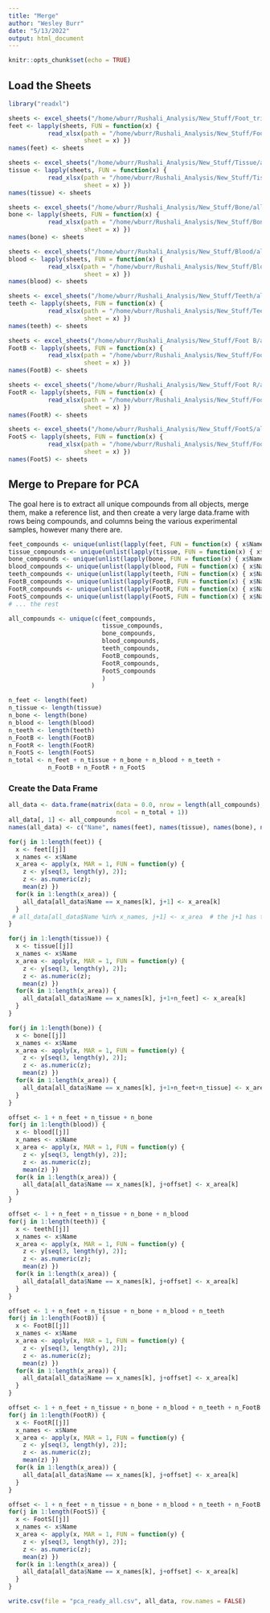 ```yaml
---
title: "Merge"
author: "Wesley Burr"
date: "5/13/2022"
output: html_document
---
```


```r
knitr::opts_chunk$set(echo = TRUE)
```

## Load the Sheets

```r
library("readxl")
```

```r
sheets <- excel_sheets("/home/wburr/Rushali_Analysis/New_Stuff/Foot_trial_average/all_feet_cleaned.xlsx") 
feet <- lapply(sheets, FUN = function(x) {
           read_xlsx(path = "/home/wburr/Rushali_Analysis/New_Stuff/Foot_trial_average/all_feet_cleaned.xlsx",
                     sheet = x) })
names(feet) <- sheets
```

```r
sheets <- excel_sheets("/home/wburr/Rushali_Analysis/New_Stuff/Tissue/all_Tissue_cleaned.xlsx") 
tissue <- lapply(sheets, FUN = function(x) {
           read_xlsx(path = "/home/wburr/Rushali_Analysis/New_Stuff/Tissue/all_Tissue_cleaned.xlsx",
                     sheet = x) })
names(tissue) <- sheets
```


```r
sheets <- excel_sheets("/home/wburr/Rushali_Analysis/New_Stuff/Bone/all_Bone_cleaned.xlsx") 
bone <- lapply(sheets, FUN = function(x) {
           read_xlsx(path = "/home/wburr/Rushali_Analysis/New_Stuff/Bone/all_Bone_cleaned.xlsx",
                     sheet = x) })
names(bone) <- sheets
```

```r
sheets <- excel_sheets("/home/wburr/Rushali_Analysis/New_Stuff/Blood/all_Blood_cleaned.xlsx") 
blood <- lapply(sheets, FUN = function(x) {
           read_xlsx(path = "/home/wburr/Rushali_Analysis/New_Stuff/Blood/all_Blood_cleaned.xlsx",
                     sheet = x) })
names(blood) <- sheets
```

```r
sheets <- excel_sheets("/home/wburr/Rushali_Analysis/New_Stuff/Teeth/all_teeth_cleaned.xlsx") 
teeth <- lapply(sheets, FUN = function(x) {
           read_xlsx(path = "/home/wburr/Rushali_Analysis/New_Stuff/Teeth/all_teeth_cleaned.xlsx",
                     sheet = x) })
names(teeth) <- sheets
```
```r
sheets <- excel_sheets("/home/wburr/Rushali_Analysis/New_Stuff/Foot B/all_FootB_cleaned.xlsx") 
FootB <- lapply(sheets, FUN = function(x) {
           read_xlsx(path = "/home/wburr/Rushali_Analysis/New_Stuff/Foot B/all_FootB_cleaned.xlsx",
                     sheet = x) })
names(FootB) <- sheets
```
```r
sheets <- excel_sheets("/home/wburr/Rushali_Analysis/New_Stuff/Foot R/all_FootR_cleaned.xlsx") 
FootR <- lapply(sheets, FUN = function(x) {
           read_xlsx(path = "/home/wburr/Rushali_Analysis/New_Stuff/Foot R/all_FootR_cleaned.xlsx",
                     sheet = x) })
names(FootR) <- sheets
```

```r
sheets <- excel_sheets("/home/wburr/Rushali_Analysis/New_Stuff/FootS/all_FootS_cleaned.xlsx") 
FootS <- lapply(sheets, FUN = function(x) {
           read_xlsx(path = "/home/wburr/Rushali_Analysis/New_Stuff/FootS/all_FootS_cleaned.xlsx",
                     sheet = x) })
names(FootS) <- sheets
```

## Merge to Prepare for PCA

The goal here is to extract all unique compounds from all objects, merge them,
make a reference list, and then create a very large data.frame with rows
being compounds, and columns being the various experimental samples, however
many there are.

```r
feet_compounds <- unique(unlist(lapply(feet, FUN = function(x) { x$Name })))
tissue_compounds <- unique(unlist(lapply(tissue, FUN = function(x) { x$Name })))
bone_compounds <- unique(unlist(lapply(bone, FUN = function(x) { x$Name })))
blood_compounds <- unique(unlist(lapply(blood, FUN = function(x) { x$Name })))
teeth_compounds <- unique(unlist(lapply(teeth, FUN = function(x) { x$Name })))
FootB_compounds <- unique(unlist(lapply(FootB, FUN = function(x) { x$Name })))
FootR_compounds <- unique(unlist(lapply(FootR, FUN = function(x) { x$Name })))
FootS_compounds <- unique(unlist(lapply(FootS, FUN = function(x) { x$Name })))
# ... the rest
```

```r
all_compounds <- unique(c(feet_compounds,
                          tissue_compounds, 
                          bone_compounds, 
                          blood_compounds, 
                          teeth_compounds, 
                          FootB_compounds, 
                          FootR_compounds, 
                          FootS_compounds
                          )
                       )
```

```r
n_feet <- length(feet)
n_tissue <- length(tissue)
n_bone <- length(bone)
n_blood <- length(blood)
n_teeth <- length(teeth)
n_FootB <- length(FootB)
n_FootR <- length(FootR)
n_FootS <- length(FootS)
n_total <- n_feet + n_tissue + n_bone + n_blood + n_teeth + 
           n_FootB + n_FootR + n_FootS
```

### Create the Data Frame

```r
all_data <- data.frame(matrix(data = 0.0, nrow = length(all_compounds),
                              ncol = n_total + 1))
all_data[, 1] <- all_compounds
names(all_data) <- c("Name", names(feet), names(tissue), names(bone), names(blood), names(teeth), names(FootB), names(FootR), names(FootS)) 
```

```r
for(j in 1:length(feet)) {
  x <- feet[[j]]
  x_names <- x$Name
  x_area <- apply(x, MAR = 1, FUN = function(y) { 
    z <- y[seq(3, length(y), 2)]; 
    z <- as.numeric(z);
    mean(z) })
  for(k in 1:length(x_area)) {
    all_data[all_data$Name == x_names[k], j+1] <- x_area[k]
  }
 # all_data[all_data$Name %in% x_names, j+1] <- x_area  # the j+1 has to change
}
```

```r
for(j in 1:length(tissue)) {
  x <- tissue[[j]]
  x_names <- x$Name
  x_area <- apply(x, MAR = 1, FUN = function(y) { 
    z <- y[seq(3, length(y), 2)]; 
    z <- as.numeric(z);
    mean(z) })
  for(k in 1:length(x_area)) {
    all_data[all_data$Name == x_names[k], j+1+n_feet] <- x_area[k]
  }
}
```

```r
for(j in 1:length(bone)) {
  x <- bone[[j]]
  x_names <- x$Name
  x_area <- apply(x, MAR = 1, FUN = function(y) { 
    z <- y[seq(3, length(y), 2)]; 
    z <- as.numeric(z);
    mean(z) })
  for(k in 1:length(x_area)) {
    all_data[all_data$Name == x_names[k], j+1+n_feet+n_tissue] <- x_area[k]
  }
}
```

```r
offset <- 1 + n_feet + n_tissue + n_bone
for(j in 1:length(blood)) {
  x <- blood[[j]]
  x_names <- x$Name
  x_area <- apply(x, MAR = 1, FUN = function(y) { 
    z <- y[seq(3, length(y), 2)]; 
    z <- as.numeric(z);
    mean(z) })
  for(k in 1:length(x_area)) {
    all_data[all_data$Name == x_names[k], j+offset] <- x_area[k]
  }
}
```

```r
offset <- 1 + n_feet + n_tissue + n_bone + n_blood
for(j in 1:length(teeth)) {
  x <- teeth[[j]]
  x_names <- x$Name
  x_area <- apply(x, MAR = 1, FUN = function(y) { 
    z <- y[seq(3, length(y), 2)]; 
    z <- as.numeric(z);
    mean(z) })
  for(k in 1:length(x_area)) {
    all_data[all_data$Name == x_names[k], j+offset] <- x_area[k]
  }
}
```

```r
offset <- 1 + n_feet + n_tissue + n_bone + n_blood + n_teeth
for(j in 1:length(FootB)) {
  x <- FootB[[j]]
  x_names <- x$Name
  x_area <- apply(x, MAR = 1, FUN = function(y) { 
    z <- y[seq(3, length(y), 2)]; 
    z <- as.numeric(z);
    mean(z) })
  for(k in 1:length(x_area)) {
    all_data[all_data$Name == x_names[k], j+offset] <- x_area[k]
  }
}
```

```r
offset <- 1 + n_feet + n_tissue + n_bone + n_blood + n_teeth + n_FootB
for(j in 1:length(FootR)) {
  x <- FootR[[j]]
  x_names <- x$Name
  x_area <- apply(x, MAR = 1, FUN = function(y) { 
    z <- y[seq(3, length(y), 2)]; 
    z <- as.numeric(z);
    mean(z) })
  for(k in 1:length(x_area)) {
    all_data[all_data$Name == x_names[k], j+offset] <- x_area[k]
  }
}
```

```r
offset <- 1 + n_feet + n_tissue + n_bone + n_blood + n_teeth + n_FootB + n_FootR
for(j in 1:length(FootS)) {
  x <- FootS[[j]]
  x_names <- x$Name
  x_area <- apply(x, MAR = 1, FUN = function(y) { 
    z <- y[seq(3, length(y), 2)]; 
    z <- as.numeric(z);
    mean(z) })
  for(k in 1:length(x_area)) {
    all_data[all_data$Name == x_names[k], j+offset] <- x_area[k]
  }
}
```

```r
write.csv(file = "pca_ready_all.csv", all_data, row.names = FALSE)
```


